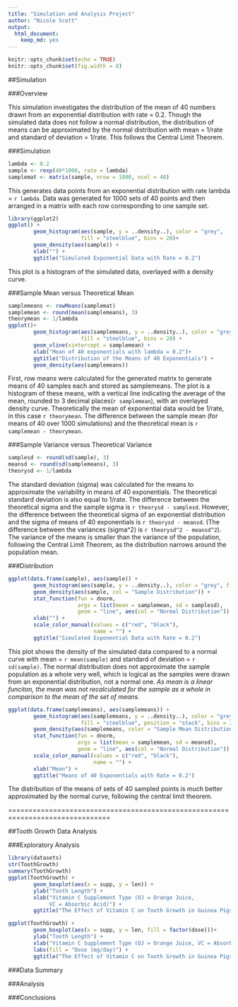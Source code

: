 ```yaml
---
title: "Simulation and Analysis Project"
author: "Nicole Scott"
output: 
  html_document: 
    keep_md: yes
---
```


```r
knitr::opts_chunk$set(echo = TRUE)
knitr::opts_chunk$set(fig.width = 8)
```


##Simulation

###Overview

This simulation investigates the distribution of the mean of 40 numbers drawn
from an exponential distribution with rate = 0.2.  Though the simulated data
does not follow a normal distribution, the distribution of means can be 
approximated by the normal distribution with mean = 1/rate and standard of
deviation = 1/rate.  This follows the Central Limit Theorem.

###Simulation

```r
lambda <- 0.2
sample <- rexp(40*1000, rate = lambda)
samplemat <- matrix(sample, nrow = 1000, ncol = 40)

```

This generates data points from an exponential distribution with rate lambda = 
`r lambda`.  Data was generated for 1000 sets of 40 points and then arranged in 
a matrix with each row corresponding to one sample set.

```r
library(ggplot2)
ggplot() +
        geom_histogram(aes(sample, y = ..density..), color = "grey",
                       fill = "steelblue", bins = 20)+
        geom_density(aes(sample)) +
        xlab("") +
        ggtitle("Simulated Exponential Data with Rate = 0.2")
```

This plot is a histogram of the simulated data, overlayed with a density curve.

###Sample Mean versus Theoretical Mean

```r
samplemeans <- rowMeans(samplemat)
samplemean <- round(mean(samplemeans), 3)
theorymean <- 1/lambda
ggplot()+
        geom_histogram(aes(samplemeans, y = ..density..), color = "grey", 
                       fill = "steelblue", bins = 20) +
        geom_vline(xintercept = samplemean) +
        xlab("Mean of 40 exponentials with lambda = 0.2")+
        ggtitle("Distribution of the Means of 40 Exponentials") +
        geom_density(aes(samplemeans))

```

First, row means were calculated for the generated matrix to generate means of
40 samples each and stored as samplemeans.  The plot is a histogram of these 
means, with a vertical line indicating the average of the mean, rounded to 3 
decimal places(`r samplemean`), with an overlayed density curve. Theoretically 
the mean of exponential data would be 1/rate, in this case `r theorymean`.  The 
difference between the sample mean (for means of 40 over 1000 simulations) and 
the theoretical mean is `r samplemean - theorymean`.

###Sample Variance versus Theoretical Variance

```r
samplesd <- round(sd(sample), 3)
meansd <- round(sd(samplemeans), 3)
theorysd <- 1/lambda
```

The standard deviation (sigma) was calculated for the means to approximate the 
variability in means of 40 exponentials. The theoretical standard deviation 
is also equal to 1/rate.  The difference between the theoretical sigma and the 
sample sigma is `r theorysd - samplesd`.  However, the difference between 
the theoretical sigma of an exponential distribution and the sigma of means of 
40 exponentials is `r theorysd - meansd`.  (The difference between the 
variances (sigma^2) is `r theorysd^2 - meansd^2`).  The variance of the means
is smaller than the variance of the population, following the Central Limit 
Theorem, as the distribution narrows around the population mean.


###Distribution

```r
ggplot(data.frame(sample), aes(sample)) +
        geom_histogram(aes(sample, y = ..density..), color = "grey", fill = "steelblue", position = "stack", bins = 20)+
        geom_density(aes(sample, col = "Sample Distribution")) +
        stat_function(fun = dnorm, 
                      args = list(mean = samplemean, sd = samplesd), 
                      geom = "line", aes(col = "Normal Distribution")) + 
        xlab("") +
        scale_color_manual(values = c("red", "black"), 
                           name = "") +
        ggtitle("Simulated Exponential Data with Rate = 0.2")
```

This plot shows the density of the simulated data compared to a normal curve
with mean = `r mean(sample)` and standard of deviation = `r sd(sample)`. The 
normal distribution does not approximate the sample population as a whole very 
well, which is logical as the samples were drawn from an exponential 
distribution, not a normal one. *As mean is a linear funciton, the mean was not
recalculated for the sample as a whole in comparison to the mean of the set of 
means.*

```r
ggplot(data.frame(samplemeans), aes(samplemeans)) +
        geom_histogram(aes(samplemeans, y = ..density..), color = "grey", 
                       fill = "steelblue", position = "stack", bins = 20) +
        geom_density(aes(samplemeans, color = "Sample Mean Distribution")) +
        stat_function(fun = dnorm, 
                      args = list(mean = samplemean, sd = meansd), 
                      geom = "line", aes(col = "Normal Distribution")) + 
        scale_color_manual(values = c("red", "black"),
                           name = "") +
        xlab("Mean") +
        ggtitle("Means of 40 Exponentials with Rate = 0.2")
```

The distribution of the means of sets of 40 sampled points is much better 
approximated by the normal curve, following the central limit theorem.  

===============================================================================

##Tooth Growth Data Analysis

###Exploratory Analysis

```r
library(datasets)
str(ToothGrowth)
summary(ToothGrowth)
ggplot(ToothGrowth) +
        geom_boxplot(aes(x = supp, y = len)) +
        ylab("Tooth Length") +
        xlab("Vitamin C Supplement Type (OJ = Orange Juice, 
             VC = Absorbic Acid)") +
        ggtitle("The Effect of Vitamin C on Tooth Growth in Guinea Pigs")

```

```r
ggplot(ToothGrowth) +
        geom_boxplot(aes(x = supp, y = len, fill = factor(dose)))+
        ylab("Tooth Length") +
        xlab("Vitamin C Supplement Type (OJ = Orange Juice, VC = Absorbic Acid)") +
        labs(fill = "Dose (mg/day)") +
        ggtitle("The Effect of Vitamin C on Tooth Growth in Guinea Pigs")

```

###Data Summary

###Analysis

###Conclusions